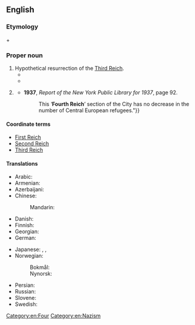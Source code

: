 ==English==
{{wikipedia}}

===Etymology===
{{m|en|fourth}} + {{m|en|Reich}}

===Proper noun===
{{en-proper noun|head=[[fourth|Fourth]] [[Reich]]}}

# Hypothetical resurrection of the [[Third Reich]].
#* {{quote-song|en|year=2005|composer={{w|MC Frontalot}}|title=Special Delivery|album=Nerdcore Rising|url=http://frontalot.com/index.php/?page=lyrics&lyricid=30|passage=Are you listening, sir? Or did your mind drift / to the next country in your axis, / to all the cool bomb drops you get to call: / delivery fresh from the '''Fourth Reich''' to y’all?}}
#* {{quote-book|en|author=Monte Cook|chapter=Everything's Better with Nazis|title=The Skeptic's Guide to Conspiracies|year=2009|publisher=Simon and Schuster|url=https://books.google.com/books?id=YOTsDQAAQBAJ&pg=PT52&dq=%22New+Swabia%22&hl=&cd=14&source=gbs_api#v=onepage&q=%22New%20Swabia%22&f=false|isbn=978-1-4405-0442-6|passage=From their hideaways in South America, it would have been easy for the Nazis to slink away down to New Swabia and establish the '''Fourth Reich'''.}}
# {{lb|en|historical}} {{n-g|Nickname for '''''{{w|Washington Heights, Manhattan}}''''', after the German immigrants there.}}
#* '''1937''', ''Report of the New York Public Library for 1937'', page 92.
#*: {{quote|en|"{{...}} This ‘'''Fourth Reich'''’ section of the City has no decrease in the number of Central European refugees."}}

====Coordinate terms====
* [[First Reich]]
* [[Second Reich]]
* [[Third Reich]]

====Translations====
{{trans-top|Hypothetical resurrection of the Third Reich}}
* Arabic: {{t|ar|الرَّايْخ الرَابِع|m|tr=ar-rayḵ ar-rābiʿ}}
* Armenian: {{t-needed|hy}}
* Azerbaijani: {{t-needed|az}}
* Chinese:
*: Mandarin: {{t-needed|cmn}}
* Danish: {{t-needed|da}}
* Finnish: {{t|fi|[[neljäs|Neljäs]] [[valtakunta]]}}
* Georgian: {{t|ka|მეოთხე რაიხი}}
* German: {{t|de|Viertes Reich}}
{{trans-mid}}
* Japanese: {{t|ja|第四帝国|tr=Daiyon teikoku|sc=Jpan}}, {{t|ja|ドイツ第四帝国|tr=Doitsu daiyon teikoku|sc=Jpan}}, {{t|ja|ナチス第四帝国|tr=Nachisu daiyon teikoku|sc=Jpan}}
* Norwegian:
*: Bokmål: {{t-needed|nb}}
*: Nynorsk: {{t-needed|nn}}
* Persian: {{t-needed|fa}}
* Russian: {{t+|ru|Четвёртый рейх|m}}
* Slovene: {{t|sl|Četrti Rajh|m}}
* Swedish: {{t|sv|Fjärde riket|n}}
{{trans-bottom}}

[[Category:en:Four]]
[[Category:en:Nazism]]